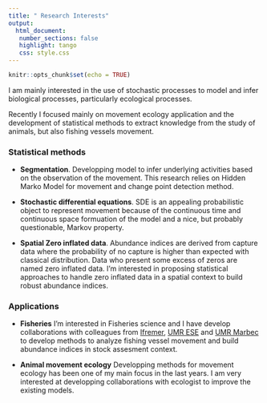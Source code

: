 ```yaml
---
title: " Research Interests"
output: 
  html_document:
   number_sections: false
   highlight: tango
   css: style.css
---
```


```r
knitr::opts_chunk$set(echo = TRUE)
```


I am mainly interested in the use of stochastic processes to model and infer biological processes, particularly ecological processes. 

Recently I focused mainly on movement ecology application and the development of statistical methods to extract knowledge from the study of animals, but also fishing vessels movement. 

### Statistical methods

-  **Segmentation**. Developping model to infer underlying activities based on the observation of the movement. This research relies on Hidden Marko Model for movement and change point detection method.


- **Stochastic differential equations**. SDE is an appealing probabilistic object to represent movement because of the continuous time and continuous space formuation of the model and a nice, but probably questionable, Markov property. 

- **Spatial Zero inflated data**. Abundance indices are derived from capture data where the probability of no capture is higher than expected with classical distribution. Data who present some excess of zeros are named zero inflated data. I'm interested in proposing statistical approaches to handle zero inflated data in a spatial context to build robust abundance indices. 



### Applications

- **Fisheries** I'm interested in Fisheries science and I have develop collaborations with colleagues from [Ifremer](https://wwz.ifremer.fr/emh_eng/), [UMR ESE](https://www6.rennes.inra.fr/ese_eng/) and [UMR Marbec](http://www.umr-marbec.fr/en/) to develop methods to analyze fishing vessel movement and build abundance indices in stock assesment context. 

- **Animal movement ecology** Developping methods for movement ecology has been one of my main focus in the last years. I am very interested at developping collaborations with ecologist to improve the existing models. 

